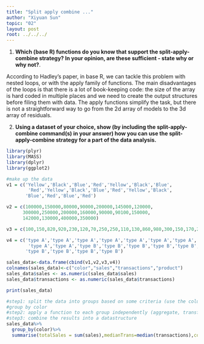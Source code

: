 ```yaml
---
title: "Split apply combine ..."
author: "Xiyuan Sun"
topic: "02"
layout: post
root: ../../../
---
```


1. **Which (base R) functions do you know that support the split-apply-combine strategy? In your opinion, are these sufficient - state why or why not?**. 

According to Hadley's paper, in base R, we can tackle this problem with nested loops, or with the apply family of functions. The main disadvantages of the loops is that there is a lot of book-keeping code: the size of the array is hard coded in multiple places and we need to create the output structures before filing them with data. The apply functions simplify the task, but there is not a straightforward way to go from the 2d array of models to the 3d array of residuals. 


2. **Using a dataset of your choice, show (by including the split-apply-combine command(s) in your answer) how you can use the split-apply-combine strategy for a part of the data analysis.**

```r
library(plyr)
library(MASS)
library(dplyr)
library(ggplot2)

#make up the data
v1 = c('Yellow','Black','Blue','Red','Yellow','Black','Blue',
        'Red','Yellow','Black','Blue','Red','Yellow','Black',
       'Blue','Red','Blue','Red')

v2 = c(100000,150000,80000,90000,200000,145000,120000,
      300000,250000,200000,160000,90000,90100,150000,
      142000,130000,400000,350000)

v3 = c(100,150,820,920,230,120,70,250,250,110,130,860,980,300,150,170,230,280)

v4 = c('type A','type A','type A','type A','type A','type A','type A',
        'type A','type A','type B','type B','type B','type B','type B',
       'type B','type B','type B','type B')

sales_data<-data.frame(cbind(v1,v2,v3,v4))
colnames(sales_data)<-c("color","sales","transactions","product")
sales_data$sales <- as.numeric(sales_data$sales)
sales_data$transactions <- as.numeric(sales_data$transactions)

print(sales_data)

#step1: split the data into groups based on some criteria (use the column or a combination of columns to split the data into groups)
#group by color
#step2: apply a function to each group independently (aggregate, transform, or filter the data in this step)
#step3: combine the results into a datastructure
sales_data%>%
  group_by(color)%>%
  summarise(totalSales = sum(sales),medianTrans=median(transactions),count=n())


```








